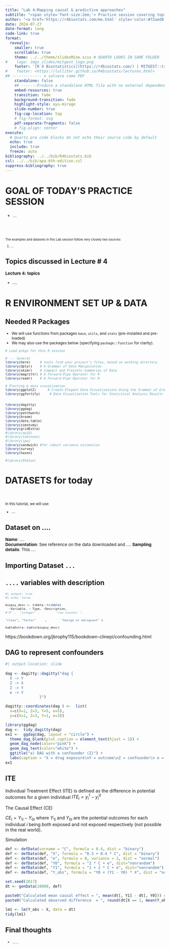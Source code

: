 ```yaml
---
title: "Lab 4:Mapping causal & predictive approaches"
subtitle: "<span style='font-size:2em;'> Practice session covering topics discussed in Lecture 4 </span>"
author: "<a href='https://r4biostats.com/me.html' style='color:#72aed8;font-weight:600;'>M. Chiara Mimmi, Ph.D.</a>&ensp;|&ensp;Università degli Studi di Pavia"
date: 2024-07-27
date-format: long
code-link: true
format:
  revealjs:
    smaller: true
    scrollable: true
    theme: ../../theme/slidesMine.scss # QUARTO LOOKS IN SAME FOLDER 
#    logo: imgs_slides/mitgest_logo.png
    footer: '[R 4 Biostatistics](https://r4biostats.com/) | MITGEST::training(2024)'
#    footer: <https://lulliter.github.io/R4biostats/lectures.html>
## ------------- x salvare come PDF 
    standalone: false
    ## -------Produce a standalone HTML file with no external dependencies,
    embed-resources: true
    transition: fade
    background-transition: fade
    highlight-style: ayu-mirage
    slide-number: true
    fig-cap-location: top
    # fig-format: svg
    pdf-separate-fragments: false
    # fig-align: center
execute:
  # Quarto pre code blocks do not echo their source code by default
  echo: true
  include: true
  freeze: auto
bibliography: ../../bib/R4biostats.bib
csl: ../../bib/apa-6th-edition.csl 
suppress-bibliography: true
---
```


# [GOAL OF TODAY'S PRACTICE SESSION]{.r-fit-text}

::: {style="font-size: 100%;"}
::: {style="color:#77501a"}
+ ...
:::
:::

<br><br>

::: {style="font-size: 70%;"}
The examples and datasets in this Lab session follow very closely two sources:

1. ...
:::


## Topics discussed in Lecture # 4


::: {style="font-size: 95%;"}
**Lecture 4: topics** 
<!-- + Shifting the emphasis on **empirical prediction**  -->
<!--   + Distinction between supervised & **unsupervised** algorithms -->
<!--     + Unsupervised ML Example -->
<!--       + PCA  -->

+ ....

<!-- + Workshop Conclusions -->

:::  

# R ENVIRONMENT SET UP & DATA

## Needed R Packages
::: {style="font-size: 85%;"}

+ We will use functions from packages `base`, `utils`, and `stats` (pre-installed and pre-loaded) 
+ We may also use the packages below (specifying `package::function` for clarity).


```r
# Load pckgs for this R session

# --- General 
library(here)     # tools find your project's files, based on working directory
library(dplyr)    # A Grammar of Data Manipulation
library(skimr)    # Compact and Flexible Summaries of Data
library(magrittr) # A Forward-Pipe Operator for R 
library(readr)    # A Forward-Pipe Operator for R 

# Plotting & data visualization
library(ggplot2)      # Create Elegant Data Visualisations Using the Grammar of Graphics
library(ggfortify)     # Data Visualization Tools for Statistical Analysis Results


library(dagitty)
library(ggdag)
library(patchwork)
library(broom)
library(data.table)
library(simstudy)
library(gridExtra)
#library(epiR)
#library(tableone)
#library(ipw)
library(sandwich) #for robust variance estimation
library(survey)
library(haven)

#library(EValue)
```

<!-- # Data  -->
<!-- # devtools::install_github("OI-Biostat/oi_biostat_data") -->
<!-- #library(oibiostat) # Data Package for OpenIntro Biostatistics  -->
:::

# DATASETS for today

<br>

::: {style="font-size: 80%;"}
In this tutorial, we will use: 

+ ....

:::


## [Dataset on ....]{.r-fit-text}

::: {style="font-size: 95%;"}
**Name**: ....  
**Documentation**: See reference on the data downloaded and ....
**Sampling details**: This .... 
::: 

## [Importing Dataset `...`]{.r-fit-text}
 
## [`....` variables with description]{.r-fit-text}

::: {style="font-size: 80%;"}
<!-- [[EXCERPT: see complete file in Input Data Folder]]{style="color:#77501a"} -->

```r
#| output: true
#| echo: false

biopsy_desc <- tibble::tribble(
  ~Variable, ~ Type, ~Description,
#"X" ,  "integer" ,         "row counter ", 
        
"class", "factor"     ,        "benign or malignant" )                 

kableExtra::kable(biopsy_desc)
```
:::

https://bookdown.org/jbrophy115/bookdown-clinepi/confounding.html

## DAG to represent confounders

```r
#| output-location: slide
 
dag <- dagitty::dagitty("dag {
  X -> Y
  Z -> X
  Z -> Y
  e -> Y
               }")

dagitty::coordinates(dag ) <-  list(
  x=c(X=1, Z=3, Y=5, e=5),
  y=c(X=1, Z=3, Y=1, e=3))

library(ggdag)
dag <-  tidy_dagitty(dag)
ex1 <-  ggdag(dag, layout = "circle") + 
  theme_dag_blank(plot.caption = element_text(hjust = 1)) + 
  geom_dag_node(color="pink") + 
  geom_dag_text(color="white") +
  ggtitle("a) DAG with a confounder (Z)") +
  labs(caption = "X = drug exposure\nY = outcome\nZ = confounder\n e = random error")
ex1
```

## ITE 

Individual Treatment Effect (ITE) is defined as the difference in potential outcomes for a given individual 
$ITE_i= y_{i}^1  − y_{i}^0$

The Causal Effect (CE)
 
$CE_i = Y_{1i} - Y_{0i}$ where $Y_{1i}$ and $Y_{0i}$ are the potential outcomes for each individual $i$ being *both* exposed and not exposed respectively (not possible in the real world).

Simulation 

```r
def <- defData(varname = "C", formula = 0.4, dist = "binary")
def <- defData(def, "X", formula = "0.3 + 0.4 * C", dist = "binary")
def <- defData(def, "e", formula = 0, variance = 2, dist = "normal")
def <- defData(def, "Y0", formula = "2 * C + e", dist="nonrandom")
def <- defData(def, "Y1", formula = "1 + 2 * C + e", dist="nonrandom")
def <- defData(def, "Y_obs", formula = "Y0 + (Y1 - Y0) * X", dist = "nonrandom") #  = Y1*X + (1-X)*Y0

set.seed(2017)
dt <- genData(10000, def)
```

```r
paste0("Calculated mean causal effect = ", mean(dt[, Y1] - dt[, Y0])) #mean difference of counterfactual outcomes
paste0("Calculated observed difference  = ", round(dt[X == 1, mean(Y_obs)] - dt[X == 0, mean(Y_obs)],2))

lm1 <- lm(Y_obs ~ X, data = dt)
tidy(lm1)
```


## Final thoughts

::: {style="font-size: 95%;"}
::: {style="color:#77501a"}


+ .....

:::

:::

